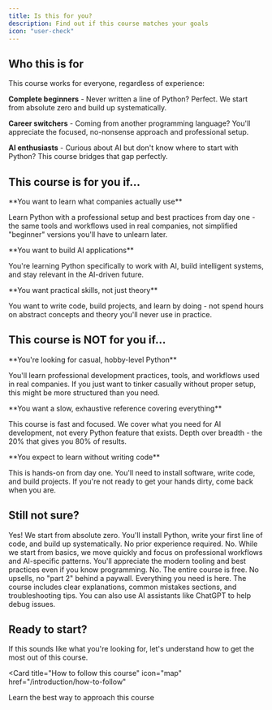 ```yaml
---
title: Is this for you?
description: Find out if this course matches your goals
icon: "user-check"
---
```


## Who this is for

This course works for everyone, regardless of experience:

**Complete beginners** - Never written a line of Python? Perfect. We start from absolute zero and build up systematically.

**Career switchers** - Coming from another programming language? You'll appreciate the focused, no-nonsense approach and professional setup.

**AI enthusiasts** - Curious about AI but don't know where to start with Python? This course bridges that gap perfectly.

## This course is for you if...

<Tip>
  **You want to learn what companies actually use**
  
  Learn Python with a professional setup and best practices from day one - the same tools and workflows used in real companies, not simplified "beginner" versions you'll have to unlearn later.
</Tip>

<Tip>
  **You want to build AI applications**
  
  You're learning Python specifically to work with AI, build intelligent systems, and stay relevant in the AI-driven future.
</Tip>

<Tip>
  **You want practical skills, not just theory**
  
  You want to write code, build projects, and learn by doing - not spend hours on abstract concepts and theory you'll never use in practice.
</Tip>

## This course is NOT for you if...

<Warning>
  **You're looking for casual, hobby-level Python**
  
  You'll learn professional development practices, tools, and workflows used in real companies. If you just want to tinker casually without proper setup, this might be more structured than you need.
</Warning>

<Warning>
  **You want a slow, exhaustive reference covering everything**
  
  This course is fast and focused. We cover what you need for AI development, not every Python feature that exists. Depth over breadth - the 20% that gives you 80% of results.
</Warning>

<Warning>
  **You expect to learn without writing code**
  
  This is hands-on from day one. You'll need to install software, write code, and build projects. If you're not ready to get your hands dirty, come back when you are.
</Warning>

## Still not sure?

<AccordionGroup>
  <Accordion title="I've never coded before - will I understand this?">
    Yes! We start from absolute zero. You'll install Python, write your first line of code, and build up systematically. No prior experience required.
  </Accordion>

  <Accordion title="I know another programming language - is this too basic?">
    No. While we start from basics, we move quickly and focus on professional workflows and AI-specific patterns. You'll appreciate the modern tooling and best practices even if you know programming.
  </Accordion>

  <Accordion title="Do I need to pay for anything?">
    No. The entire course is free. No upsells, no "part 2" behind a paywall. Everything you need is here.
  </Accordion>

  <Accordion title="What if I get stuck?">
    The course includes clear explanations, common mistakes sections, and troubleshooting tips. You can also use AI assistants like ChatGPT to help debug issues.
  </Accordion>
</AccordionGroup>

## Ready to start?

If this sounds like what you're looking for, let's understand how to get the most out of this course.

<Card
  title="How to follow this course"
  icon="map"
  href="/introduction/how-to-follow"
>
  Learn the best way to approach this course
</Card>

